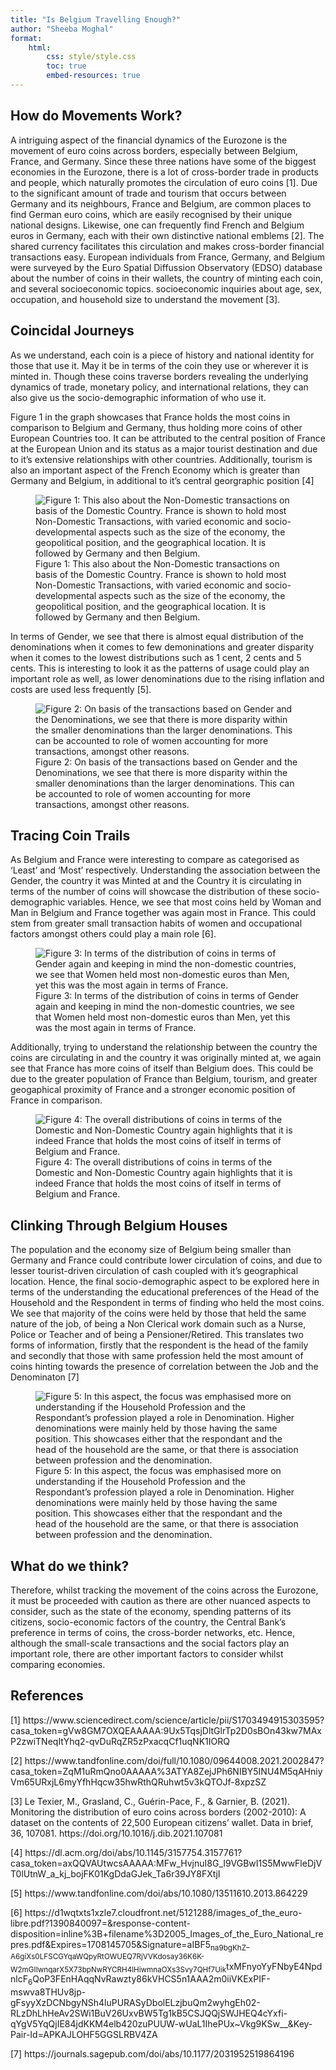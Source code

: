 ```yaml
---
title: "Is Belgium Travelling Enough?"
author: "Sheeba Moghal"
format:
    html:
        css: style/style.css
        toc: true
        embed-resources: true
---
```


## How do Movements Work?

A intriguing aspect of the financial dynamics of the Eurozone is the movement of euro coins across borders, especially between Belgium, France, and Germany. Since these three nations have some of the biggest economies in the Eurozone, there is a lot of cross-border trade in products and people, which naturally promotes the circulation of euro coins [1]. Due to the significant amount of trade and tourism that occurs between Germany and its neighbours, France and Belgium, are common places to find German euro coins, which are easily recognised by their unique national designs. Likewise, one can frequently find French and Belgium euros in Germany, each with their own distinctive national emblems [2]. The shared currency facilitates this circulation and makes cross-border financial transactions easy. European individuals from France, Germany, and Belgium were surveyed by the Euro Spatial Diffussion Observatory (EDSO) database about the number of coins in their wallets, the country of minting each coin, and several socioeconomic topics. socioeconomic inquiries about age, sex, occupation, and household size to understand the movement [3].

## Coincidal Journeys 

As we understand, each coin is a piece of history and national identity for those that use it. May it be in terms of the coin they use or wherever it is minted in. Though these coins traverse borders revealing the underlying dynamics of trade, monetary policy, and international relations, they can also give us the socio-demographic information of who use it. 

Figure 1 in the graph showcases that France holds the most coins in comparison to Belgium and Germany, thus holding more coins of other European Countries too. It can be attributed to the central position of France at the European Union and its status as a major tourist destination and due to it's extensive relationships with other countries. Additionally, tourism is also an important aspect of the French Economy which is greater than Germany and Belgium, in additional to it's central georgraphic position [4]


![Figure 1: This also about the Non-Domestic transactions on basis of the Domestic Country. France is shown to hold most Non-Domestic Transactions, with varied economic and socio-developmental aspects such as the size of the economy, the geopolitical position, and the geographical location. It is followed by Germany and then Belgium.](code/imgs/1.png)

In terms of Gender, we see that there is almost equal distribution of the denominations when it comes to few demoninations and greater disparity when it comes to the lowest distributions such as 1 cent, 2 cents and 5 cents. This is interesting to look it as the patterns of usage could play an important role as well, as lower denominations due to the rising inflation and costs are used less frequently [5].

![Figure 2: On basis of the transactions based on Gender and the Denominations, we see that there is more disparity within the smaller denominations than the larger denominations. This can be accounted to role of women accounting for more transactions, amongst other reasons.](code/imgs/2.png)

## Tracing Coin Trails

As Belgium and France were interesting to compare as categorised as 'Least' and 'Most' respectively. Understanding the association between the Gender, the country it was Minted at and the Country it is circulating in terms of the number of coins will showcase the distribution of these socio-demographic variables. Hence, we see that most coins held by Woman and Man in Belgium and France together was again most in France. This could stem from greater small transaction habits of women and occupational factors amongst others could play a main role [6].

![Figure 3: In terms of the distribution of coins in terms of Gender again and keeping in mind the non-domestic countries, we see that Women held most non-domestic euros than Men, yet this was the most again in terms of France.](code/imgs/3.png)

Additionally, trying to understand the relationship between the country the coins are circulating in and the country it was originally minted at, we again see that France has more coins of itself than Belgium does. This could be due to the greater population of France than Belgium, tourism, and greater geogaphical proximity of France and a stronger economic position of France in comparison.

![Figure 4: The overall distributions of coins in terms of the Domestic and Non-Domestic Country again highlights that it is indeed France that holds the most coins of itself in terms of Belgium and France.](code/imgs/4.png)

## Clinking Through Belgium Houses

The population and the economy size of Belgium being smaller than Germany and France could contribute lower circulation of coins, and due to lesser tourist-driven circulation of cash coupled with it's geographical location. Hence, the final socio-demographic aspect to be explored here in terms of the understanding the educational preferences of the Head of the Household and the Respondent in terms of finding who held the most coins. We see that majority of the coins were held by those that held the same nature of the job, of being a Non Clerical work domain such as a Nurse, Police or Teacher and of being a Pensioner/Retired. This translates two forms of information, firstly that the respondent is the head of the family and secondly that those with same profession held the most amount of coins hinting towards the presence of correlation between the Job and the Denominaton [7]

![Figure 5: In this aspect, the focus was emphasised more on understanding if the Household Profession and the Respondant's profession played a role in Denomination. Higher denominations were mainly held by those having the same position. This showcases either that the respondant and the head of the household are the same, or that there is association between profession and the denomination.](code/imgs/5.png)

## What do we think?

Therefore, whilst tracking the movement of the coins across the Eurozone, it must be proceeded with caution as there are other nuanced aspects to consider, such as the state of the economy, spending patterns of its citizens, socio-economic factors of the country, the Central Bank's preference in terms of coins, the cross-border networks, etc. Hence, although the small-scale transactions and the social factors play an important role, there are other important factors to consider whilst comparing economies.

## References

[1] https://www.sciencedirect.com/science/article/pii/S1703494915303595?casa_token=gVw8GM7OXQEAAAAA:9Ux5TqsjDltGlrTp2D0sBOn43kw7MAxP2zwiTNeqItYhq2-qvDuRqZR5zPxacqCf1uqNK1IORQ


[2] https://www.tandfonline.com/doi/full/10.1080/09644008.2021.2002847?casa_token=ZqM1uRmQno0AAAAA%3ATYA8ZejJPh6NIBY5INU4M5qAHniyVm65URxjL6myYfhHqcw35hwRthQRuhwt5v3kQTOJf-8xpzSZ

[3] Le Texier, M., Grasland, C., Guérin-Pace, F., & Garnier, B. (2021). Monitoring the distribution of euro coins across borders (2002-2010): A dataset on the contents of 22,500 European citizens’ wallet. Data in brief, 36, 107081. https://doi.org/10.1016/j.dib.2021.107081

[4] https://dl.acm.org/doi/abs/10.1145/3157754.3157761?casa_token=axQQVAUtwcsAAAAA:MFw_HvjnuI8G_I9VGBwI1S5MwwFleDjVT0lUtnW_a_kj_bojFK01KgDdaGJek_Ta6r39JY8FXtjI

[5] https://www.tandfonline.com/doi/abs/10.1080/13511610.2013.864229

[6] https://d1wqtxts1xzle7.cloudfront.net/5121288/images_of_the_euro-libre.pdf?1390840097=&response-content-disposition=inline%3B+filename%3D2005_Images_of_the_Euro_National_repres.pdf&Expires=1708145705&Signature=aIBF5~na9bgKhZ--A6giXs0LFSCGYqaWQpyRtOWUEQ7RjVVKdosay36K6K-W2mGIIwnqarX5X73bpNwRYCRH4lHiwmnaOXs3Svy7QHf7Uik~txMFnyoYyFNbyE4NpdnlcF~6~QoP3FEnHAqqNvRawzty86kVHCS5n1AAA2m0iiVKExPIF-mswva8THUv8jp-gFsyyXzDCNbgyNSh4luPURASyDbolELzjbuQm2wyhgEh02-RLzDhLhHeAv2SWi1BuV26UxvBW5Tg1kB5CSJQQjSWJHEQ4cYxfi-qYgV5YqQjIE84jdKKM4elb420zuPUUW-wUaL1IhePUx~Vkg9KSw__&Key-Pair-Id=APKAJLOHF5GGSLRBV4ZA

[7] https://journals.sagepub.com/doi/abs/10.1177/2031952519864196


